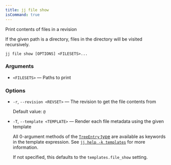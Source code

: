 ```yaml
---
title: jj file show
isCommand: true
---
```


Print contents of files in a revision

If the given path is a directory, files in the directory will be visited recursively.

```shell title="Usage"
jj file show [OPTIONS] <FILESETS>...
```

### Arguments

- `<FILESETS>` — Paths to print

### Options

- `-r`, `--revision <REVSET>` — The revision to get the file contents from

  Default value: `@`
- `-T`, `--template <TEMPLATE>` — Render each file metadata using the given template

  All 0-argument methods of the [`TreeEntry` type] are available as keywords in the template expression. See [`jj help -k templates`] for more information.

  If not specified, this defaults to the `templates.file_show` setting.

  [`TreeEntry` type]: https://jj-vcs.github.io/jj/latest/templates/#treeentry-type

  [`jj help -k templates`]: https://jj-vcs.github.io/jj/latest/templates/

